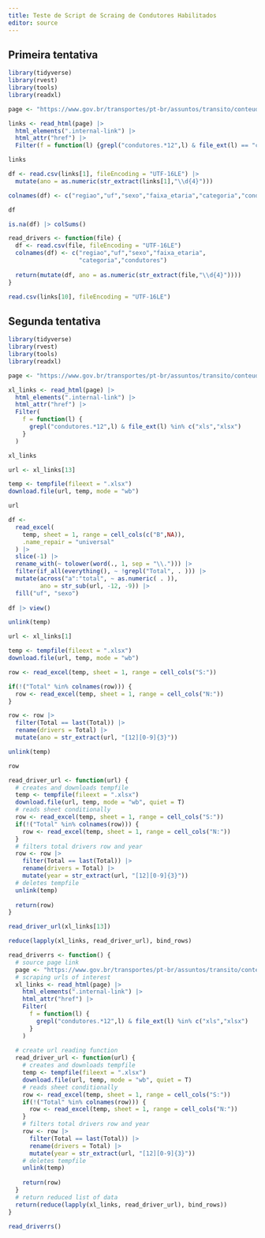 ```yaml
---
title: Teste de Script de Scraing de Condutores Habilitados
editor: source
---
```


## Primeira tentativa

```r
library(tidyverse)
library(rvest)
library(tools)
library(readxl)
```

```r
page <- "https://www.gov.br/transportes/pt-br/assuntos/transito/conteudo-Senatran/estatisticas-quantidade-de-habilitados-denatran"

links <- read_html(page) |> 
  html_elements(".internal-link") |> 
  html_attr("href") |> 
  Filter(f = function(l) {grepl("condutores.*12",l) & file_ext(l) == "csv"})

links
```

```r
df <- read.csv(links[1], fileEncoding = "UTF-16LE") |> 
  mutate(ano = as.numeric(str_extract(links[1],"\\d{4}")))

colnames(df) <- c("regiao","uf","sexo","faixa_etaria","categoria","condutores","ano")

df
```

```r
is.na(df) |> colSums()
```

```r
read_drivers <- function(file) {
  df <- read.csv(file, fileEncoding = "UTF-16LE")
  colnames(df) <- c("regiao","uf","sexo","faixa_etaria",
                    "categoria","condutores")
  
  return(mutate(df, ano = as.numeric(str_extract(file,"\\d{4}"))))
}
```

```r
read.csv(links[10], fileEncoding = "UTF-16LE")
```

## Segunda tentativa

```r
library(tidyverse)
library(rvest)
library(tools)
library(readxl)

page <- "https://www.gov.br/transportes/pt-br/assuntos/transito/conteudo-Senatran/estatisticas-quantidade-de-habilitados-denatran"

xl_links <- read_html(page) |> 
  html_elements(".internal-link") |> 
  html_attr("href") |> 
  Filter(
    f = function(l) {
      grepl("condutores.*12",l) & file_ext(l) %in% c("xls","xlsx")
    }
  )

xl_links
```

```r
url <- xl_links[13]

temp <- tempfile(fileext = ".xlsx")
download.file(url, temp, mode = "wb")

url

df <- 
  read_excel(
    temp, sheet = 1, range = cell_cols(c("B",NA)), 
    .name_repair = "universal"
  ) |> 
  slice(-1) |> 
  rename_with(~ tolower(word(., 1, sep = "\\."))) |> 
  filter(if_all(everything(), ~ !grepl("Total", . ))) |> 
  mutate(across("a":"total", ~ as.numeric( . )),
         ano = str_sub(url, -12, -9)) |> 
  fill("uf", "sexo")
  
df |> view()

unlink(temp)
```


```r
url <- xl_links[1]

temp <- tempfile(fileext = ".xlsx")
download.file(url, temp, mode = "wb")

row <- read_excel(temp, sheet = 1, range = cell_cols("S:"))

if(!("Total" %in% colnames(row))) {
  row <- read_excel(temp, sheet = 1, range = cell_cols("N:"))
}

row <- row |> 
  filter(Total == last(Total)) |> 
  rename(drivers = Total) |> 
  mutate(ano = str_extract(url, "[12][0-9]{3}"))

unlink(temp)

row
```

```r
read_driver_url <- function(url) {
  # creates and downloads tempfile
  temp <- tempfile(fileext = ".xlsx")
  download.file(url, temp, mode = "wb", quiet = T)
  # reads sheet conditionally
  row <- read_excel(temp, sheet = 1, range = cell_cols("S:"))
  if(!("Total" %in% colnames(row))) {
    row <- read_excel(temp, sheet = 1, range = cell_cols("N:"))
  }
  # filters total drivers row and year
  row <- row |> 
    filter(Total == last(Total)) |> 
    rename(drivers = Total) |> 
    mutate(year = str_extract(url, "[12][0-9]{3}"))
  # deletes tempfile
  unlink(temp)
  
  return(row)
}

read_driver_url(xl_links[13])
```
```r
reduce(lapply(xl_links, read_driver_url), bind_rows)
```

```r
read_driverrs <- function() {
  # source page link
  page <- "https://www.gov.br/transportes/pt-br/assuntos/transito/conteudo-Senatran/estatisticas-quantidade-de-habilitados-denatran"
  # scraping urls of interest
  xl_links <- read_html(page) |> 
    html_elements(".internal-link") |> 
    html_attr("href") |> 
    Filter(
      f = function(l) {
        grepl("condutores.*12",l) & file_ext(l) %in% c("xls","xlsx")
      }
    )
  
  # create url reading function
  read_driver_url <- function(url) {
    # creates and downloads tempfile
    temp <- tempfile(fileext = ".xlsx")
    download.file(url, temp, mode = "wb", quiet = T)
    # reads sheet conditionally
    row <- read_excel(temp, sheet = 1, range = cell_cols("S:"))
    if(!("Total" %in% colnames(row))) {
      row <- read_excel(temp, sheet = 1, range = cell_cols("N:"))
    }
    # filters total drivers row and year
    row <- row |> 
      filter(Total == last(Total)) |> 
      rename(drivers = Total) |> 
      mutate(year = str_extract(url, "[12][0-9]{3}"))
    # deletes tempfile
    unlink(temp)
    
    return(row)
  }
  # return reduced list of data
  return(reduce(lapply(xl_links, read_driver_url), bind_rows))
}
```

```r
read_driverrs()
```